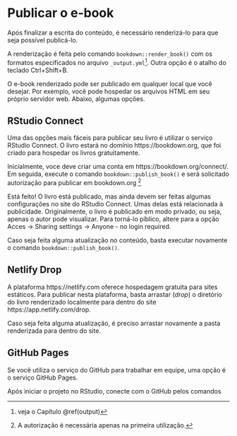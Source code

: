 # Publicar o e-book

Após finalizar a escrita do conteúdo, é necessário renderizá-lo para que seja possível publicá-lo.


A renderização é feita pelo comando `bookdown::render_book()` com os formatos especificados no arquivo `_output.yml`^[veja o Capítulo \@ref(output)]. Outra opção é o atalho do teclado Ctrl+Shift+B.

O e-book renderizado pode ser publicado em qualquer local que você desejar. Por exemplo, você pode hospedar os arquivos HTML em seu próprio servidor web. Abaixo, algumas opções.

## RStudio Connect

Uma das opções mais fáceis para publicar seu livro é utilizar o serviço RStudio Connect. O livro estará no domínio https://bookdown.org, que foi criado para hospedar os livros gratuitamente. 

Inicialmente, voce deve criar uma conta em https://bookdown.org/connect/. Em seguida, execute o comando `bookdown::publish_book()` e será solicitado autorização para publicar em bookdown.org ^[A autorização é necessária apenas na primeira utilização.]

Está feito! O livro está publicado, mas ainda devem ser feitas algumas configurações no site do RStudio Connect. Umas delas está relacionada à publicidade. Originalmente, o livro é publicado em modo privado, ou seja, apenas o autor pode visualizar. Para torná-lo píblico, altere para a opção Acces -> Sharing settings -> Anyone - no login required.

Caso seja feita alguma atualização no conteúdo, basta executar novamente o comando `bookdown::publish_book()`.

## Netlify Drop

A plataforma https://netlify.com oferece hospedagem gratuita para sites estáticos. 
Para publicar nesta plataforma, basta arrastar (*drop*) o diretório do livro renderizado localmente para dentro do site https://app.netlify.com/drop.

Caso seja feita alguma atualização, é preciso arrastar novamente a pasta renderizada para dentro do site. 

## GitHub Pages {#githubpages}

Se você utiliza o serviço do GitHub para trabalhar em equipe, uma opção é o serviço GitHub Pages. 

Após iniciar o projeto no RStudio, conecte com o GitHub pelos comandos



